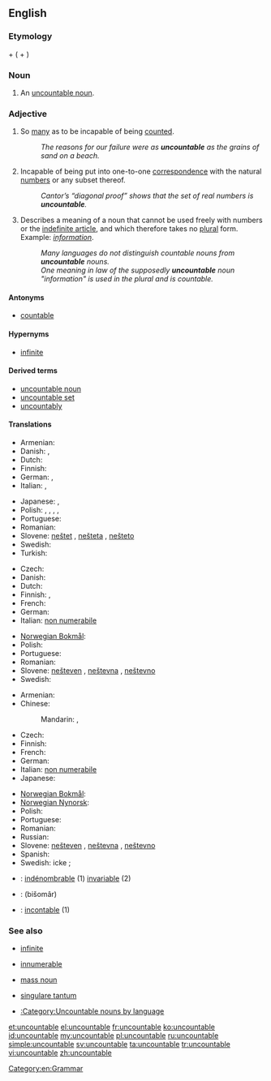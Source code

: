==English==

===Etymology===
{{term|un-}} + {{term|countable}} ({{term|count}} + {{term|-able}})

===Noun===
{{en-noun}}

# {{linguistics}} An [[uncountable noun]].

===Adjective===
{{en-adj|-}}

# So [[many]] as to be incapable of being [[count]]ed.
#: ''The reasons for our failure were as '''uncountable''' as the grains of sand on a beach.''
# {{mathematics}} Incapable of being put into one-to-one [[correspondence]] with the natural [[number]]s or any subset thereof.
#: ''Cantor’s “diagonal proof” shows that the set of real numbers is '''uncountable'''.''
# {{grammar|of a noun}} Describes a meaning of a noun that cannot be used freely with numbers or the [[indefinite article]], and which therefore takes no [[plural]] form.  Example: ''[[information]]''.
#: ''Many languages do not distinguish countable nouns from '''uncountable''' nouns.''
#: ''One meaning in law of the supposedly '''uncountable''' noun "information" is used in the plural and is countable.''

====Antonyms====
* [[countable]]

====Hypernyms====
* {{sense|set theory}} [[infinite]]

====Derived terms====
* [[uncountable noun]]
* [[uncountable set]]
* [[uncountably]]

====Translations====
{{trans-top|too many to be counted}}
* Armenian: {{t|hy|անհաշվելի|tr=anhašveli}}
* Danish: {{t|da|talrig}}, {{t|da|utællelig}}
* Dutch: {{t-|nl|ontelbaar}}
* Finnish: {{t-|fi|lukematon}}
* German: {{t-|de|unzählig}}, {{t-|de|zahllos}}
* Italian: {{t+|it|innumerevole}}, {{t+|it|incalcolabile}}
{{trans-mid}}
* Japanese: {{t|ja|無数の|tr=musū-no}}, {{t|ja|数えきれないほどの|tr=kazoe kirenai hodo no}}
* Polish: {{t|pl|niepoliczalny|m}}, {{t|pl|niepoliczalna|f}}, {{t|pl|niepoliczalne|n}}, {{t|pl|niepoliczalni|m|p}}, {{t|pl|niepoliczalne|n|p}}
* Portuguese: {{t|pt|incontável|m|f}}
* Romanian: {{t|ro|nenumărabil|m|n}}
* Slovene: [[neštet]] {{m}}, [[nešteta]] {{f}}, [[nešteto]] {{n}}
* Swedish: {{t+|sv|oräknelig}}
* Turkish: {{t|tr|sayılamayan}}
{{trans-bottom}}

{{trans-top|mathematics: incapable of being enumerated by natural numbers}}
* Czech: {{t-|cs|nespočetný|m}}
* Danish: {{t|da|overtællelig}}
* Dutch: {{t-|nl|overaftelbaar}}
* Finnish: {{t+|fi|ylinumeroituva}}, {{t+|fi|numeroitumaton}}
* French: {{t|fr|indénombrable|m|f}}
* German: {{t|de|überabzählbar}}
* Italian: [[non numerabile]]
{{trans-mid}}
* [[Norwegian Bokmål]]: {{t|no|utellbar}}
* Polish: {{t|pl|nieprzeliczalny}}
* Portuguese: {{t|pt|incontável|m|f}}
* Romanian: {{t|ro|nenumărabil|m|n}}
* Slovene: [[nešteven]] {{m}}, [[neštevna]] {{f}}, [[neštevno]] {{n}}
* Swedish: {{t+|sv|ouppräknelig}}
{{trans-bottom}}

{{trans-top|linguistics: about a noun which cannot be counted}}
* Armenian: {{t|hy|անհաշվելի|tr=anhašveli}}
* Chinese:
*: Mandarin: {{t|zh|不可數|sc=Hani}}, {{t|zh|不可数|tr=bùkěshǔ|sc=Hani}}
* Czech: {{t-|cs|nepočitatelný|m}}
* Finnish: {{t+|fi|luvuton}}
* French: {{t|fr|indénombrable|m|f}}
* German: {{t+|de|unzählbar}}
* Italian: [[non numerabile]]
* Japanese: {{t-|ja|不可算|tr=ふかさん, fukasan}}
{{trans-mid}}
* [[Norwegian Bokmål]]: {{t|no|utellelig}}
* [[Norwegian Nynorsk]]: {{t|nn|uteljeleg|xs=Norwegian Nynorsk}}
* Polish: {{t|pl|niepoliczalny|m}}
* Portuguese: {{t|pt|incontável|m|f}}
* Romanian: {{t|ro|nenumărabil|m|n}}
* Russian: {{t|ru|неисчисляемый|tr=neisčisljájemyj|sc=Cyrl}}
* Slovene: [[nešteven]] {{m}}, [[neštevna]] {{f}}, [[neštevno]] {{n}}
* Spanish: {{t-|es|incontable}}
* Swedish: icke {{t+|sv|räknebar}}; {{t|sv|oräknebar}}
{{trans-bottom}}

{{checktrans-top}}
* {{ttbc|fr}}: [[indénombrable]] (1) [[invariable]] (2)
* {{ttbc|fa}}: {{fa-Arab|[[بی‌شمار]]}} (bišomâr)
* {{ttbc|es}}: [[incontable]] (1)
{{trans-bottom}}

===See also===
* {{mathematics}} [[infinite]]
* {{mathematics}} [[innumerable]]
* {{linguistics}} [[mass noun]]
* {{linguistics}} [[singulare tantum]]
* [[:Category:Uncountable nouns by language]]

[[Category:en:Grammar]]

[[et:uncountable]]
[[el:uncountable]]
[[fr:uncountable]]
[[ko:uncountable]]
[[id:uncountable]]
[[my:uncountable]]
[[pl:uncountable]]
[[ru:uncountable]]
[[simple:uncountable]]
[[sv:uncountable]]
[[ta:uncountable]]
[[tr:uncountable]]
[[vi:uncountable]]
[[zh:uncountable]]